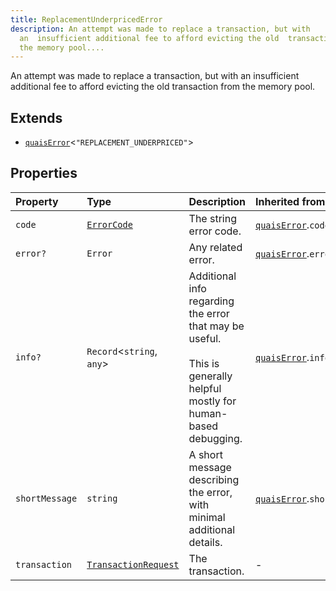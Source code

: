 ```yaml
---
title: ReplacementUnderpricedError
description: An attempt was made to replace a transaction, but with
  an  insufficient additional fee to afford evicting the old  transaction from
  the memory pool....
---
```


An attempt was made to replace a transaction, but with an
 insufficient additional fee to afford evicting the old
 transaction from the memory pool.

## Extends

- [`quaisError`](/content/interfaces/quaisError.mdx)\<`"REPLACEMENT_UNDERPRICED"`\>

## Properties

| Property | Type | Description | Inherited from |
| :------ | :------ | :------ | :------ |
| `code` | [`ErrorCode`](/content/type-aliases/ErrorCode.mdx) | The string error code. | [`quaisError`](/content/interfaces/quaisError.mdx).`code` |
| `error?` | `Error` | Any related error. | [`quaisError`](/content/interfaces/quaisError.mdx).`error` |
| `info?` | `Record`\<`string`, `any`\> | Additional info regarding the error that may be useful.<br /><br /> This is generally helpful mostly for human-based debugging. | [`quaisError`](/content/interfaces/quaisError.mdx).`info` |
| `shortMessage` | `string` | A short message describing the error, with minimal additional<br /> details. | [`quaisError`](/content/interfaces/quaisError.mdx).`shortMessage` |
| `transaction` | [`TransactionRequest`](/content/type-aliases/TransactionRequest.mdx) | The transaction. | - |
